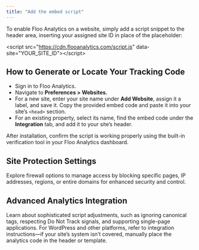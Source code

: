 ```yaml
---
title: "Add the embed script"
---
```


To enable Floo Analytics on a website, simply add a script snippet to the header area, inserting your assigned site ID in place of the placeholder:

\<script src="https://cdn.flooanalytics.com/script.js" data-site="YOUR_SITE_ID"\>\</script\>

## How to Generate or Locate Your Tracking Code

- Sign in to Floo Analytics.
- Navigate to **Preferences \> Websites.**
- For a new site, enter your site name under **Add Website**, assign it a label, and save it. Copy the provided embed code and paste it into your site’s `<head>` section.
- For an existing property, select its name, find the embed code under the **Integration** tab, and add it to your site’s header.

After installation, confirm the script is working properly using the built-in verification tool in your Floo Analytics dashboard.

## Site Protection Settings

Explore firewall options to manage access by blocking specific pages, IP addresses, regions, or entire domains for enhanced security and control.

## Advanced Analytics Integration

Learn about sophisticated script adjustments, such as ignoring canonical tags, respecting Do Not Track signals, and supporting single-page applications. For WordPress and other platforms, refer to integration instructions—if your site’s system isn’t covered, manually place the analytics code in the header or template.